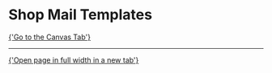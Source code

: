 
<Meta of={MailTemplateStories} />

# Shop Mail Templates

<a href="?path=/story/pages-mail-mail-templates--example">
  {'Go to the Canvas Tab'}
</a>

---

<a href="?id=pages-mail-mail-templates--example" target="_blank">
  {'Open page in full width in a new tab'}
</a>

<Canvas of={MailTemplateStories.Example} />

